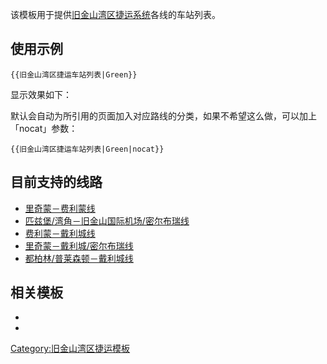 <includeonly><!-- 在這裡加入模板的保護標識 --></includeonly><noinclude>{{Documentation subpage}}</noinclude>

该模板用于提供[[旧金山湾区捷运系统]]各线的车站列表。

== 使用示例 ==
 <nowiki>{{旧金山湾区捷运车站列表|Green}}</nowiki>
显示效果如下：
{{旧金山湾区捷运车站列表|Green|nocat}}

默认会自动为所引用的页面加入对应路线的分类，如果不希望这么做，可以加上「nocat」参数：

 <nowiki>{{旧金山湾区捷运车站列表|Green|nocat}}</nowiki>

== 目前支持的线路 ==

* [[Template:旧金山湾区捷运车站列表/Orange|里奇蒙－费利蒙线]]
* [[Template:旧金山湾区捷运车站列表/Yellow|匹兹堡/湾角－旧金山国际机场/密尔布瑞线]]
* [[Template:旧金山湾区捷运车站列表/Green|费利蒙－戴利城线]]
* [[Template:旧金山湾区捷运车站列表/Red|里奇蒙－戴利城/密尔布瑞线]]
* [[Template:旧金山湾区捷运车站列表/Blue|都柏林/普莱森顿－戴利城线]]

== 相关模板 ==
*{{tl|BART lines}}
*{{tl|BART color}}

<includeonly>
[[Category:旧金山湾区捷运模板]]
</includeonly>